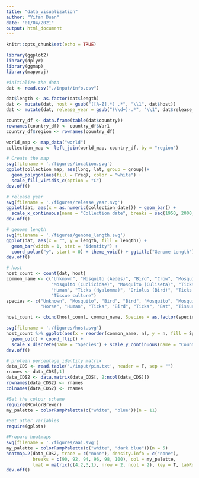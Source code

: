 ```yaml
---
title: "data_visualization"
author: "Yifan Duan"
date: "01/04/2021"
output: html_document
---
```


```r
knitr::opts_chunk$set(echo = TRUE)
```

```r
library(ggplot2)
library(dplyr)
library(ggmap)
library(mapproj)
```

```r
#initialize the data
dat <- read.csv("./input/info.csv")

dat$length <- as.factor(dat$length)
dat <- mutate(dat, host = gsub("([A-Z].*) .*", "\\1", dat$host))
dat <- mutate(dat, release_year = gsub("(\\d+)-.*", "\\1", dat$release_date))
```

```r
country_df <- data.frame(table(dat$country))
rownames(country_df) <- country_df$Var1
country_df$region <- rownames(country_df)

world_map <- map_data("world")
collection_map <- left_join(world_map, country_df, by = "region")

# Create the map
svg(filename = './figures/location.svg')
ggplot(collection_map, aes(long, lat, group = group))+
  geom_polygon(aes(fill = Freq), color = "white") +
  scale_fill_viridis_c(option = "C")
dev.off()
```

```r
# release year
svg(filename = './figures/release_year.svg')
ggplot(dat, aes(x = as.numeric(collection_date))) + geom_bar() +
  scale_x_continuous(name = "Collection date", breaks = seq(1950, 2000, by = 5))
dev.off()
```

```r
# genome length
svg(filename = './figures/genome_length.svg')
ggplot(dat, aes(x = "", y = length, fill = length)) + 
  geom_bar(width = 1, stat = "identity") + 
  coord_polar("y", start = 0) + theme_void() + ggtitle("Genome Length")
dev.off()
```

```r
# host
host_count <- count(dat, host)
common_name <- c("Unknown", "Mosquito (Aedes)", "Bird", "Crow", "Mosquito (Culex)", 
                 "Mosquito (Cuclicidae)", "Mosquito (Culiseta)", "Ticks (Dermacentor)", "Horse",
                 "Human", "Ticks (Hyalomma)", "Oriolus (Bird)", "Ticks (Ornithodoros)", "Fruit bat",
                 "Tissue culture")
species <- c("Unknown", "Mosquito", "Bird", "Bird", "Mosquito", "Mosquito", "Mosquito", "Ticks",
             "Horse", "Human", "Ticks", "Bird", "Ticks", "Bat", "Tissue")

host_count <- cbind(host_count, common_name, Species = as.factor(species))

svg(filename = './figures/host.svg')
host_count %>% ggplot(aes(x = reorder(common_name, n), y = n, fill = Species)) + 
  geom_col() + coord_flip() + 
  scale_x_discrete(name = "Species") + scale_y_continuous(name = "Count")
dev.off()
```

```r
# protein percentage identity matrix
data_CDS <- read.table('./input/pim.txt', header = F, sep = "")
rnames <- data_CDS[,1]
data_CDS2 <- data.matrix(data_CDS[, 2:ncol(data_CDS)])
rownames(data_CDS2) <- rnames
colnames(data_CDS2) <- rnames

#Set the colour scheme
require(RColorBrewer)
my_palette = colorRampPalette(c("white", "blue"))(n = 11)

#Set other variables
require(gplots)

#Prepare heatmaps
svg(filename = './figures/aai.svg')
my_palette = colorRampPalette(c("white", "dark blue"))(n = 5)
heatmap.2(data_CDS2, trace = c("none"), density.info = c("none"), 
          breaks = c(90, 92, 94, 96, 98, 100), col = my_palette, 
          lmat = matrix(c(4,2,3,1), nrow = 2, ncol = 2), key = T, labRow = rnames, labCol = rnames)
dev.off()
```


